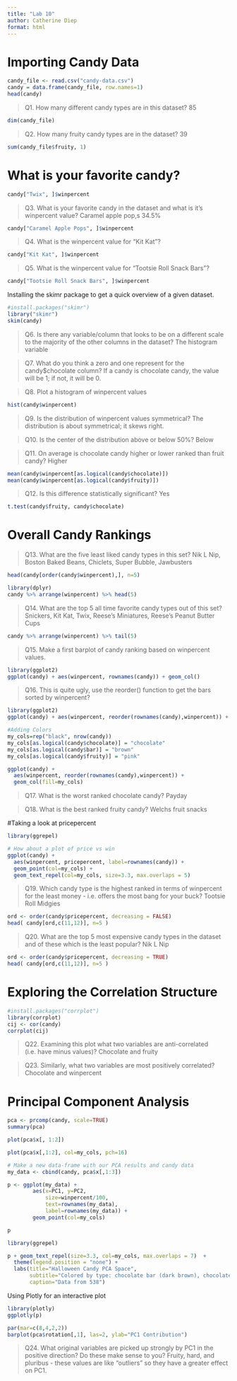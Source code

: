 ```yaml
---
title: "Lab 10"
author: Catherine Diep
format: html
---
```


# Importing Candy Data
```r
candy_file <- read.csv("candy-data.csv")
candy = data.frame(candy_file, row.names=1)
head(candy)
```

>Q1. How many different candy types are in this dataset?
85 

```r
dim(candy_file)
```

>Q2. How many fruity candy types are in the dataset?
39 

```r
sum(candy_file$fruity, 1)
```

# What is your favorite candy?

```r
candy["Twix", ]$winpercent
```

>Q3. What is your favorite candy in the dataset and what is it’s winpercent value?
Caramel apple pop,s 34.5%

```r
candy["Caramel Apple Pops", ]$winpercent
```

>Q4. What is the winpercent value for “Kit Kat”?

```r
candy["Kit Kat", ]$winpercent
```

>Q5. What is the winpercent value for “Tootsie Roll Snack Bars”?

```r
candy["Tootsie Roll Snack Bars", ]$winpercent
```

Installing the skimr package to get a quick overview of a given dataset. 

```r
#install.packages("skimr")
library("skimr")
skim(candy)
```

>Q6. Is there any variable/column that looks to be on a different scale to the majority of the other columns in the dataset?
The histogram variable

>Q7. What do you think a zero and one represent for the candy$chocolate column?
If a candy is chocolate candy, the value will be 1; if not, it will be 0. 

>Q8. Plot a histogram of winpercent values

```r
hist(candy$winpercent)
```

>Q9. Is the distribution of winpercent values symmetrical?
The distribution is about symmetrical; it skews right. 

>Q10. Is the center of the distribution above or below 50%?
Below 

>Q11. On average is chocolate candy higher or lower ranked than fruit candy?
Higher

```r
mean(candy$winpercent[as.logical(candy$chocolate)])
mean(candy$winpercent[as.logical(candy$fruity)])
```

>Q12. Is this difference statistically significant?
Yes

```r
t.test(candy$fruity, candy$chocolate)
```

# Overall Candy Rankings

>Q13. What are the five least liked candy types in this set?
Nik L Nip, Boston Baked Beans, Chiclets, Super Bubble, Jawbusters

```r
head(candy[order(candy$winpercent),], n=5)
```


```r
library(dplyr)
candy %>% arrange(winpercent) %>% head(5)
```


>Q14. What are the top 5 all time favorite candy types out of this set?
Snickers, Kit Kat, Twix, Reese's Miniatures, Reese's Peanut Butter Cups

```r
candy %>% arrange(winpercent) %>% tail(5)
```

>Q15. Make a first barplot of candy ranking based on winpercent values.

```r
library(ggplot2)
ggplot(candy) + aes(winpercent, rownames(candy)) + geom_col()
```

>Q16. This is quite ugly, use the reorder() function to get the bars sorted by winpercent?

```r
library(ggplot2)
ggplot(candy) + aes(winpercent, reorder(rownames(candy),winpercent)) + geom_col()
```

```r
#Adding Colors
my_cols=rep("black", nrow(candy))
my_cols[as.logical(candy$chocolate)] = "chocolate"
my_cols[as.logical(candy$bar)] = "brown"
my_cols[as.logical(candy$fruity)] = "pink"

ggplot(candy) + 
  aes(winpercent, reorder(rownames(candy),winpercent)) +
  geom_col(fill=my_cols) 
```
>Q17. What is the worst ranked chocolate candy?
Payday

>Q18. What is the best ranked fruity candy?
Welchs fruit snacks 

#Taking a look at pricepercent

```r
library(ggrepel)

# How about a plot of price vs win
ggplot(candy) +
  aes(winpercent, pricepercent, label=rownames(candy)) +
  geom_point(col=my_cols) + 
  geom_text_repel(col=my_cols, size=3.3, max.overlaps = 5)
```

>Q19. Which candy type is the highest ranked in terms of winpercent for the least money - i.e. offers the most bang for your buck?
Tootsie Roll Midgies

```r
ord <- order(candy$pricepercent, decreasing = FALSE)
head( candy[ord,c(11,12)], n=5 )
```

>Q20. What are the top 5 most expensive candy types in the dataset and of these which is the least popular?
Nik L Nip

```r
ord <- order(candy$pricepercent, decreasing = TRUE)
head( candy[ord,c(11,12)], n=5 )
```

# Exploring the Correlation Structure 

```r
#install.packages("corrplot")
library(corrplot)
cij <- cor(candy)
corrplot(cij)
```

>Q22. Examining this plot what two variables are anti-correlated (i.e. have minus values)?
Chocolate and fruity 

>Q23. Similarly, what two variables are most positively correlated?
Chocolate and winpercent

# Principal Component Analysis

```r
pca <- prcomp(candy, scale=TRUE)
summary(pca)
```

```r
plot(pca$x[, 1:2])
```

```r
plot(pca$x[,1:2], col=my_cols, pch=16)
```

```r
# Make a new data-frame with our PCA results and candy data
my_data <- cbind(candy, pca$x[,1:3])

p <- ggplot(my_data) + 
        aes(x=PC1, y=PC2, 
            size=winpercent/100,  
            text=rownames(my_data),
            label=rownames(my_data)) +
        geom_point(col=my_cols)

p
```

```r
library(ggrepel)

p + geom_text_repel(size=3.3, col=my_cols, max.overlaps = 7)  + 
  theme(legend.position = "none") +
  labs(title="Halloween Candy PCA Space",
       subtitle="Colored by type: chocolate bar (dark brown), chocolate other (light brown), fruity (red), other (black)",
       caption="Data from 538")
```

Using Plotly for an interactive plot 

```r
library(plotly)
ggplotly(p)
```

```r
par(mar=c(8,4,2,2))
barplot(pca$rotation[,1], las=2, ylab="PC1 Contribution")
```

>Q24. What original variables are picked up strongly by PC1 in the positive direction? Do these make sense to you?
Fruity, hard, and pluribus - these values are like "outliers" so they have a greater effect on PC1. 